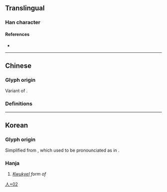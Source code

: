 {{character info/new}}
==Translingual==

===Han character===
{{Han char|rn=9|rad=人|as=02|sn=4|four=|canj=OY,XOY|ids=⿱𠆢⺀}}

====References====
* {{Han ref|kx=0092.051|dj=0195.081|hdz=10105.041|uh=4ED2|ud=20178}}

----

==Chinese==
===Glyph origin===
Variant of {{l|zh|仌|pos=ancient form of {{l|zh|冰}}}}.

===Definitions===
{{zh-see|冰|o}}

----

==Korean==

===Glyph origin===
Simplified from {{l|ko|舍|tr=sa}}, which used to be pronounciated as {{l|mko|샤|tr=sya}} in {{w|Middle Korean}}.

===Hanja===
{{ko-hanja/new|샤}}

#''[[kwukyel|Kwukyel]] form of'' {{l|ko|샤}}

[[Category:Korean-only CJKV Characters|人+02]]